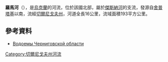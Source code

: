 '''羅馬河'''（{{lang-uk|Рома}}），是[[烏克蘭|烏克蘭]]的河流，位於該國北部，屬於[[傑斯納河|傑斯納河]]的支流，發源自[[舍普塔基_(烏克蘭)|舍普塔基]]以南，流經[[切爾尼戈夫州|切爾尼戈夫州]]，河道全長16公里，流域面積193平方公里。

==參考資料==
* [https://web.archive.org/web/20140301135007/http://charka.org.ua/vodoemi.html Водоемы Черниговской области]

{{DEFAULTSORT:Рома}}
[[Category:切爾尼戈夫州河流|Category:切爾尼戈夫州河流]]


{{Ukraine-river-stub}}